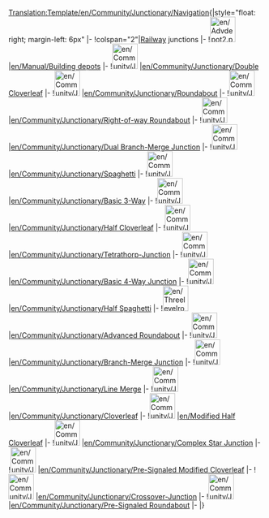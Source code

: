 <noinclude>[[Translation:Template/en/Community/Junctionary/Navigation]]</noinclude>{|style="float: right; margin-left: 6px"
|-
!colspan="2"|[[en/Manual/Railway construction|Railway]] junctions
|-
![[File:en/Advdepot2.png|50px]]
|[[en/Manual/Building depots]]
|-
![[File:en/Community/Junctionary/Double cloverleaf.png|50px]]
|[[en/Community/Junctionary/Double Cloverleaf]]
|-
![[File:en/Community/Junctionary/Roundabout.png|50px]]
|[[en/Community/Junctionary/Roundabout]]
|-
![[File:en/Community/Junctionary/AdvancedMain4WaySmall.png|50px]]
|[[en/Community/Junctionary/Right-of-way Roundabout]]
|-
![[File:en/Community/Junctionary/DuelBranchMerge.png|50px]]
|[[en/Community/Junctionary/Dual Branch-Merge Junction]]
|-
![[File:en/Community/Junctionary/Spaghetti.png|50px]]
|[[en/Community/Junctionary/Spaghetti]]
|-
![[File:en/Community/Junctionary/3way basic3.png|50px]]
|[[en/Community/Junctionary/Basic 3-Way]]
|-
![[File:en/Community/Junctionary/3way halfcloverleaf.png|50px]]
|[[en/Community/Junctionary/Half Cloverleaf]]
|-
![[File:en/Community/Junctionary/Ttj-orig.png|50px]]
|[[en/Community/Junctionary/Tetrathorp-Junction]]
|-
![[File:en/Community/Junctionary/Basic4.png|50px]]
|[[en/Community/Junctionary/Basic 4-Way Junction]]
|-
![[File:en/Community/Junctionary/3way halfspaghetti.png|50px]]
|[[en/Community/Junctionary/Half Spaghetti]]
|-
![[File:en/Threelevelroundabout.png|50px]]
|[[en/Community/Junctionary/Advanced Roundabout]]
|-
![[File:en/Community/Junctionary/Branch-Merge Junction.png|50px]]
|[[en/Community/Junctionary/Branch-Merge Junction]]
|-
![[File:en/Community/Junctionary/3way trackmerge.png|50px]]
|[[en/Community/Junctionary/Line Merge]]
|-
![[File:en/Community/Junctionary/Cloverleaf.png|50px]]
|[[en/Community/Junctionary/Cloverleaf]]
|-
![[File:en/Community/Junctionary/3way modhclover.png|50px]]
|[[en/Modified Half Cloverleaf]]
|-
![[File:en/Community/Junctionary/Lgroundabout.png|50px]]
|[[en/Community/Junctionary/Complex Star Junction]]
|-
![[File:en/Community/Junctionary/Presig mod cloverleaf.png|50px]]
|[[en/Community/Junctionary/Pre-Signaled Modified Cloverleaf]]
|-
![[File:en/Community/Junctionary/Cjunction.png|50px]]
|[[en/Community/Junctionary/Crossover-Junction]]
|-
![[File:en/Community/Junctionary/PresignaledRoundAbout.png|50px]]
|[[en/Community/Junctionary/Pre-Signaled Roundabout]]
|-
|}